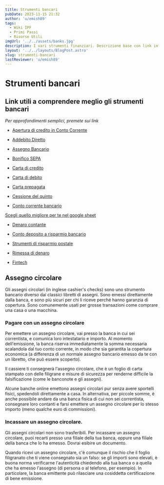 ```yaml
---
title: Strumenti bancari
pubDate: 2023-11-15 21:32
author: 'u/emish89'
tags:
  - Wiki IPF
  - Primi Passi
  - Risorse Utili
imgUrl: '../../assets/banks.jpg'
description: I vari strumenti finanziari. Descrizione base con link informativi
layout: '../../layouts/BlogPost.astro'
slug: strumenti-bancari
lastReviewer: 'u/emish89'
---
```



# **Strumenti bancari**

## Link utili a comprendere meglio gli strumenti bancari

_Per approfondimenti semplici, premete sui link_

- [Apertura di credito in Conto Corrente](http://www.quellocheconta.gov.it/it/strumenti/bancari-finanziari/apertura_di_credito_in_conto_corrente)

- [Addebito Diretto](http://www.quellocheconta.gov.it/it/strumenti/bancari-finanziari/addebito-diretto)

- [Assegno Bancario](http://www.quellocheconta.gov.it/it/strumenti/bancari-finanziari/assegno_bancario)

- [Bonifico SEPA](http://www.quellocheconta.gov.it/it/strumenti/bancari-finanziari/bonifico-SEPA)

- [Carta di credito](http://www.quellocheconta.gov.it/it/strumenti/bancari-finanziari/carta-di-credito)

- [Carta di debito](http://www.quellocheconta.gov.it/it/strumenti/bancari-finanziari/carta-di-debito)

- [Carta prepagata](http://www.quellocheconta.gov.it/it/strumenti/bancari-finanziari/carta-prepagata)

- [Cessione del quinto](http://www.quellocheconta.gov.it/it/strumenti/bancari-finanziari/cessione-del-quinto)

- [Conto corrente bancario](http://www.quellocheconta.gov.it/it/strumenti/bancari-finanziari/conto-corrente-bancario)

[Scegli quello migliore per te nel google sheet](https://docs.google.com/spreadsheets/d/12rjbcnFhTphgyWf-F5MfDZUCpZcURmJfGnHap9Rf5rU/edit#gid=0)

- [Denaro contante](http://www.quellocheconta.gov.it/it/strumenti/bancari-finanziari/denaro-contante)

- [Conto deposito a risparmio bancario](http://www.quellocheconta.gov.it/it/strumenti/bancari-finanziari/deposito-risparmio-bancario)

- [Strumenti di risparmio postale](http://www.quellocheconta.gov.it/it/strumenti/bancari-finanziari/deposito-risparmio-postale)

- [Rimessa di denaro](http://www.quellocheconta.gov.it/it/strumenti/bancari-finanziari/rimessa-di-denaro)

- [Fintech](https://www.bancaditalia.it/compiti/sispaga-mercati/fintech/index.html)


## Assegno circolare

Gli assegni circolari (in inglese cashier's checks) sono uno strumento bancario diverso dai classici libretti di assegni. 
Sono emessi direttamente dalla banca, e sono più sicuri per chi li riceve perché hanno garanzia di copertura. 
Sono comunemente usati per grosse transazioni come comprare una casa o una macchina.

### Pagare con un assegno circolare
Per emettere un assegno circolare, vai presso la banca in cui sei correntista, e comunica loro intestatario e importo. 
Al momento dell'emissione, la banca riserva immediatamente la somma necessaria scalandola dal tuo conto corrente, 
in modo che sia garantita la copertura economica (a differenza di un normale assegno bancario emesso da te con un libretto, che può essere scoperto).

Il cassiere ti consegnerà l'assegno circolare, che è un foglio di carta stampato con delle filigrane e misure di sicurezza 
per renderne difficile la falsificazione (come le banconote e gli assegni).

Alcune banche online emettono assegni circolari pur senza avere sportelli fisici, spedendoli direttamente a casa. 
In alternativa, per piccole somme, è anche possibile andare da una banca fisica di cui non sei correntista, 
consegnare loro contanti e farsi emettere un assegno circolare per lo stesso importo (meno qualche euro di commissioni).

### Incassare un assegno circolare.
Gli assegni circolari non sono trasferibili. Per incassare un assegno circolare, puoi recarti presso una filiale della tua banca, 
oppure una filiale della banca che lo ha emesso. Dovrai esibire un documento.

Quando ricevi un assegno circolare, c'è comunque il rischio che il foglio filigranato che ti viene consegnato sia un falso: 
se gli importi sono elevati, è buona norma verificarne l'autenticità chiedendo alla tua banca o a quella che ha emesso l'assegno 
(di persona o al telefono, per esempio). In particolare, la banca emittente può rilasciare una cosiddetta certificazione di bene emissione.
